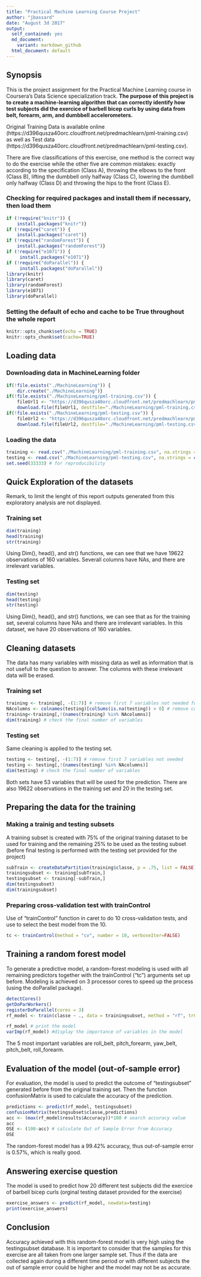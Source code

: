 ---
title: "Practical Machine Learning Course Project"
author: "jbassard"
date: "August 3d 2017"
output:
  self_contained: yes
  md_document:
    variant: markdown_github
  html_document: default
---
## Synopsis
This is the project assignment for the Practical Machine Learning course in Coursera's Data Science specialization track. **The purpose of this project is to create a machine-learning algorithm that can correctly identify how test subjects did the exercice of barbell bicep curls by using data from belt, forearm, arm, and dumbbell accelerometers.**

Original Training Data is available online (https://d396qusza40orc.cloudfront.net/predmachlearn/pml-training.csv) as well as Test data (https://d396qusza40orc.cloudfront.net/predmachlearn/pml-testing.csv).

There are five classifications of this exercise, one method is the correct way to do the exercise while the other five are common mistakes: exactly according to the specification (Class A), throwing the elbows to the front (Class B), lifting the dumbbell only halfway (Class C), lowering the dumbbell only halfway (Class D) and throwing the hips to the front (Class E).

### Checking for required packages and install them if necessary, then load them
```{r}
if (!require("knitr")) {
	install.packages("knitr")}
if (!require("caret")) {
	install.packages("caret")}
if (!require("randomForest")) {
	install.packages("randomForest")}
if (!require("e1071")) {
	 install.packages("e1071")}
if (!require("doParallel")) {
	 install.packages("doParallel")}
library(knitr)
library(caret)
library(randomForest)
library(e1071)
library(doParallel)
```
### Setting the default of echo and cache to be True throughout the whole report
```{r}
knitr::opts_chunk$set(echo = TRUE)
knitr::opts_chunk$set(cache=TRUE)
```
## Loading data
### Downloading data in MachineLearning folder
```{r}
if(!file.exists("./MachineLearning")) {
	dir.create("./MachineLearning")}
if(!file.exists("./MachineLearning/pml-training.csv")) {
	fileUrl1 <- "https://d396qusza40orc.cloudfront.net/predmachlearn/pml-training.csv"
	download.file(fileUrl1, destfile="./MachineLearning/pml-training.csv")}
if(!file.exists("./MachineLearning/pml-testing.csv")) {
	fileUrl2 <- "https://d396qusza40orc.cloudfront.net/predmachlearn/pml-testing.csv"
	download.file(fileUrl2, destfile="./MachineLearning/pml-testing.csv")}
```
### Loading the data
```{r}
training <- read.csv("./MachineLearning/pml-training.csv", na.strings = c("NA","#DIV/0!", ""))
testing <- read.csv("./MachineLearning/pml-testing.csv", na.strings = c("NA","#DIV/0!", ""))
set.seed(33333) # for reproducibility
```
## Quick Exploration of the datasets
Remark, to limit the lenght of this report outputs generated from this exploratory analysis are not displayed.

### Training set
```{r, results="hide"}
dim(training)
head(training)
str(training)
```
Using Dim(), head(), and str() functions, we can see that we have 19622 observations of 160 variables. Severall columns have NAs, and there are irrelevant variables.

### Testing set
```{r, results="hide"}
dim(testing)
head(testing)
str(testing)
```
Using Dim(), head(), and str() functions, we can see that as for the training set, several columns have NAs and there are irrelevant variables. In this dataset, we have 20 observations of 160 variables.

## Cleaning datasets
The data has many variables with missing data as well as information that is not usefull to the question to answer. The columns with these irrelevant data will be erased.

### Training set
```{r}
training <- training[, -(1:7)] # remove first 7 variables not needed for prediction (X, user-name,       raw-timestamp_part_1, raw-timestamp_part_2,cvtd_timestamp, new_window, num_window)
NAcolumns <- colnames(testing)[colSums(is.na(testing)) > 0] # remove columns with NAs using testing set as reference
training<-training[,!(names(training) %in% NAcolumns)]
dim(training) # check the final number of variables
```

### Testing set
Same cleaning is applied to the testing set.

```{r}
testing <- testing[, -(1:7)] # remove first 7 variables not needed
testing <- testing[,!(names(testing) %in% NAcolumns)]
dim(testing) # check the final number of variables
```
Both sets have 53 variables that will be used for the prediction. There are also 19622 observations in the training set and 20 in the testing set.

## Preparing the data for the  training
### Making a trainig and testing subsets
A training subset is created with 75% of the original training dataset to be used for training and the remaining 25% to be used as the testing subset (before final testing is performed with the testing set provided for the project)

```{r}
subTrain <- createDataPartition(training$classe, p = .75, list = FALSE)
trainingsubset <- training[subTrain,]
testingsubset <- training[-subTrain,]
dim(testingsubset)
dim(trainingsubset)
```
### Preparing cross-validation test with trainControl
Use of "trainControl" function in caret to do 10 cross-validation tests, and use to select the best model from the 10.
```{r}
tc <- trainControl(method = "cv", number = 10, verboseIter=FALSE)
```

## Training a random forest model
To generate a predictive model, a random-forest modeling is used with all remaining predictors together with the trainControl ("tc") arguments set up before. Modeling is achieved on 3 processor cores to speed up the process (using the doParallel package).

```{r}
detectCores()
getDoParWorkers()
registerDoParallel(cores = 3)
rf_model <- train(classe ~ ., data = trainingsubset, method = "rf", trControl= tc)
```
```{r}
rf_model # print the model
varImp(rf_model) #display the importance of variables in the model
```
The 5 most important variables are roll_belt, pitch_forearm, yaw_belt, pitch_belt, roll_forearm.

## Evaluation of the model (out-of-sample error)
For evaluation, the model is used to predict the outcome of "testingsubset" generated before from the original training set. Then the function confusionMatrix is used to calculate the accuracy of the prediction.
```{r}
predictions <- predict(rf_model, testingsubset)
confusionMatrix(testingsubset$classe,predictions)
acc <- (max(rf_model$results$Accuracy))*100 # search accuracy value
acc
OSE <- (100-acc) # calculate Out of Sample Error from Accuracy
OSE
```

The random-forest model has a 99.42% accuracy, thus out-of-sample error is 0.57%, which is really good.

## Answering exercise question
The model is used to predict how 20 different test subjects did the exercice of barbell bicep curls (orginal testing dataset provided for the exercise)

```{r}
exercise_answers <- predict(rf_model, newdata=testing)
print(exercise_answers)
```

## Conclusion
Accuracy achieved with this random-forest model is very high using the testingsubset database. It is important to consider that the samples for this exercise are all taken from one larger sample set. Thus if the data are collected again during a different time period or with different subjects the out of sample error could be higher and the model may not be as accurate.